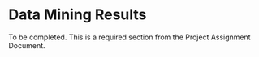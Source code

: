 # Data Mining Results

To be completed.  This is a required section from the Project Assignment Document.
